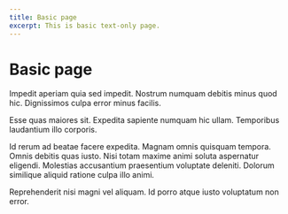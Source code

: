 ```yaml
---
title: Basic page
excerpt: This is basic text-only page.
---
```



<Container>


# Basic page

<GoogleMap
  address="The Painted Ladies, San Francisco"
  h="450"
  boxShadow="xl"
  rounded="lg"
/>

Impedit aperiam quia sed impedit. Nostrum numquam debitis minus quod hic. Dignissimos culpa error minus facilis.

Esse quas maiores sit. Expedita sapiente numquam hic ullam. Temporibus laudantium illo corporis.

Id rerum ad beatae facere expedita. Magnam omnis quisquam tempora. Omnis debitis quas iusto. Nisi totam maxime animi soluta aspernatur eligendi. Molestias accusantium praesentium voluptate deleniti. Dolorum similique aliquid ratione culpa illo animi.

Reprehenderit nisi magni vel aliquam. Id porro atque iusto voluptatum non error.

</Container>

